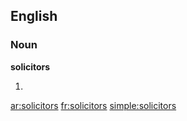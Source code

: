 ==English==

===Noun===
'''solicitors'''

# {{plural of|[[solicitor]]}}

[[ar:solicitors]]
[[fr:solicitors]]
[[simple:solicitors]]